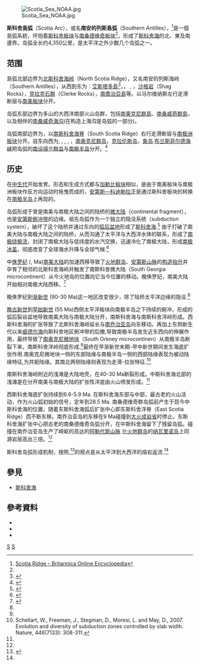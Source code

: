 [[File:Scotia_Sea_NOAA.jpg|thumb]]

'''斯科舍島弧'''（Scotia Arc），或名'''南安的列斯島弧'''（Southern Antilles），<ref>[http://www.britannica.com/eb/topic-529433/Scotia-Ridge Scotia Ridge – Britannica Online Encyclopedia]</ref>是一個島弧系統，环抱着[[斯科舍板块|斯科舍板块]]与[[南桑维奇板块|南桑德维奇板块]]<ref name="Barker-2001-fig1" />，形成了[[斯科舍海|斯科舍海]]的北、東及南邊界。岛弧全长约4,350公里，是太平洋之外少数几个岛弧之一。

==范围==
島弧北部边界为[[北斯科舍海岭|北斯科舍海岭]]（North Scotia Ridge），又名南安的列斯海岭（Southern Antilles），从西到东为：[[艾斯塔多島|艾斯塔多島]]<ref>{{Cite web |url=http://www.britannica.com/eb/article-9066345/Scotia-Arc |title=Scotia Arc – Britannica Online Encyclopedia |accessdate=2007-12-17 |archive-date=2007-12-24 |archive-url=https://web.archive.org/web/20071224052455/http://www.britannica.com/eb/article-9066345/Scotia-Arc |dead-url=no }}</ref>，{{tsl|en|Burdwood Bank|伯德伍德浅滩}}， {{tsl|en|Davis Bank|戴维斯浅滩}}, {{tsl|en|Aurora Bank|奥罗拉浅滩}}，[[沙格岩|沙格岩]]（Shag Rocks），[[克拉克石群|克拉克石群]]（Clerke Rocks），[[南喬治亞島|南喬治亞島]]等。以马尔维纳斯左行走滑断层与[[南美板块|南美板块]]分开。

岛弧东部边界为多山的大西洋南部火山岛群，包括[[南奧克尼群島|南奧克尼群島]]、[[南桑威奇群島|南桑威奇群島]]，以及相伴的[[南桑威奇海沟|南桑威奇海沟]](在构造上海沟是岛弧的一部分)。

岛弧南部边界为，以[[南斯科舍海脊|南斯科舍海脊]]（South Scotia Ridge）右行走滑断层与[[南极洲板块|南极洲板块]]分开。自东向西为{{tsl|en|Herdman Bank|赫德曼浅滩}}, {{tsl|en|Discovery Bank|发现浅滩}}, {{tsl|en|Bruce Bank|布鲁斯浅滩}}, {{tsl|en|Pirie Bank|皮里浅滩}}, {{tsl|en|Jane Bank|简氏浅滩}}，[[南奥克尼群岛|南奥克尼群岛]]，[[克拉伦斯岛|克拉伦斯岛]]，[[象岛|象岛]].[[布兰斯菲尔德海峡|布兰斯菲尔德海峡]]把岛弧的[[南设得兰群岛|南设得兰群岛]]与[[南极半岛|南极半岛]]分开。<ref name="Barker-2001-fig1">{{Harvnb|Barker|2001|loc=Fig. 1, p. 3}}</ref> 

==历史==
在[[中生代|中生代]]开始发育。形态和生成方式都与[[加勒比板块|加勒比板块]]相似，是由于南美板块与南极洲板块作反方向运动时拖曳而成的，[[安第斯山脉|安第斯—科迪勒拉]]正是通过斯科舍板块的转换在[[南极半岛|南极半岛]]上再现的。
 
岛弧形成于曾是南美与南极大陆之间的陆桥的[[微大陆|微大陆]]（continental fragment），也是[[安第斯俯冲带|安第斯俯冲带]]的边缘。祖先岛弧作为一个独立的隐没系统（subduction system），破坏了这个陆桥并通过东向的[[弧后盆地|弧后盆地]]形成了[[斯科舍海|斯科舍海]].<ref name="Barker-2001-intro">{{Harvnb|Barker|2001|loc=Introduction, pp. 2–4}}</ref>
由于打破了南美大陆与南极大陆之间的陆桥，从而沟通了太平洋与大西洋水体的联系，形成了[[南极绕极流|南极绕极流]]，封闭了南极大陆与低纬度的水汽交换，迅速冷化了南极大陆，形成[[南极冰盖|南极冰盖]]，彻底改变了全球海水升降与全球气候.<ref name="Dalziel-etal-2013-signif">{{Harvnb|Dalziel|Lawver|Norton|Gahagan|2013|loc=Global Significance, p. 782}}</ref>

中[[侏罗纪|侏罗纪]] ({{Ma|120|83}}, Ma)[[南美大陆|南美大陆]]的加速西移导致了[[火地群岛|火地群岛]]、[[安第斯山脉|安第斯山脉]]的[[构造抬升|构造抬升]]并孕育了相邻的北斯科舍海岭并触发了南斯科舍微大陆（South Georgia microcontinent）从今火地岛的位置向它当今位置的移动。晚侏罗纪，南美大陆开始相对南极大陆西移。<ref name="Dalziel-etal-2013-Dev">{{Harvnb|Dalziel|Lawver|Norton|Gahagan|2013|loc=Development of the Scotia Arc, pp. 776–780}}</ref>

晚侏罗纪到[[渐新世|渐新世]] (90-30 Ma)这一地区改变很少，除了陆桥太平洋边缘的{{tsl|en|Phoenix Plate|菲尼克斯板块}}隐没.<ref name="Dalziel-etal-2013-Dev" />

[[赞尼特期|晚古新世]]到[[伊普雷斯期|早始新世]] (55 Ma)西侧太平洋板块向南极半岛之下持续的俯冲，形成的弧后裂谷盆地导致南美大陆与南极大陆分开，南斯科舍海与南斯科舍洋岭形成。西斯科舍海的扩张导致了北斯科舍海岭延长与[[南乔治亚岛|南乔治亚岛]]向东移动。再加上东侧新生代以来[[威德尔海|威德尔海]]向斯科舍地区俯冲带的后撤,导致南极半岛发生近东西向的伸展作用，最终导致了[[南奥克尼微地块|南奥克尼微地块]]（South Orkney microcontinen）从南极半岛断裂下来，南斯科舍洋岭彻底形成.<ref name="Dalziel-etal-2013-Dev" />最终在早渐新世末期-早中新世期间发生海底扩张作用.南奥克尼微地块一侧的东部陆缘与南极半岛一侧的西部陆缘表现为被动陆缘特征,为共轭陆缘。其南北两侧陆缘则表现为走滑-拉张特征.<ref>Schellart, W., Freeman, J., Stegman, D., Moresi, L. and May, D., 2007. Evolution and diversity of subduction zones controlled by slab width. Nature, 446(7133): 308-311. </ref>

南斯科舍海岭附近的浅滩是大陆地壳，在40-30 Ma断裂形成。中斯科舍海北部的浅滩是在分开南美与南极大陆的扩张性洋底由火山喷发形成。<ref name="Dalziel-etal-2013-Dev" />

西斯科舍海底扩张持续到6.6-5.9 Ma. 在斯科舍海东部与中部，最古老的火山活动，作为火山弧初始的信号，定年到28.5 Ma. 南桑德维奇群岛弧前产生于现今中斯科舍海的位置，随着东斯科舍海弧后扩张中心即东斯科舍洋脊（East Scotia Ridge）而不断东移。南乔治亚岛的东移在9 Ma碰撞到{{tsl|en|Northeast Georgia Rise|东北乔治亚隆起}}[[大火成岩省|大火成岩省]]时停止。东斯科舍海扩张中心把古老的南桑德维奇岛弧分开，在中斯科舍海留下了残留岛弧。碰撞在南乔治亚岛生产了崎岖的高达{{Convert|3000|m|abbr=on}}的[[阿勒代斯山脉|阿勒代斯山脉]] 比[[火地群岛|火地群岛]]的[[纳瓦里诺岛|纳瓦里诺岛]]上同源岩层高出三倍。<ref name="Dalziel-etal-2013-Dev" />

斯科舍岛弧形成机制，按照{{Harvnb|Alvarez|1982}},<ref>{{Harvnb|Alvarez|1982|loc=The Caribbean and Drake Passage Regions, pp. 6700–6703; Fig. 2, p. X}}</ref>的观点是从太平洋到大西洋的熔岩返流.<ref name="Dalziel-etal-2013-signif" />


== 參見 ==
* [[斯科舍海|斯科舍海]]

== 參考資料 ==
{{reflist}}
{{Refbegin}}
* {{Cite journal | last = Alvarez | first = W. | title = Geological evidence for the geographical pattern of mantle return flow and the driving mechanism of plate tectonics | year = 1982 | journal = Journal of Geophysical Research | volume = 87 | issue = B8 | pages = 6697–6710 | url = http://eps.berkeley.edu/~platetec/57%20Undertow%20Global%20JGR%201982%20.pdf | accessdate = July 2015 | ref = harv | doi = 10.1029/jb087ib08p06697 | archive-date = 2016-03-04 | archive-url = https://web.archive.org/web/20160304223712/http://eps.berkeley.edu/~platetec/57%20Undertow%20Global%20JGR%201982%20.pdf | dead-url = no }}<!-- {{Harvnb|Alvarez|1982}} -->
* {{Cite journal
 | last = Barker | first = P. F.
 | title = Scotia Sea regional tectonic evolution: implications for mantle flow and palaeocirculation
 | year = 2001 | journal = Earth-Science Reviews | volume = 55 | pages = 1–39
 | url = http://www.rci.rutgers.edu/~jdwright/MarGeol/Barker.pdf | accessdate = July 2015
 | ref = harv | doi=10.1016/s0012-8252(01)00055-1}}<!-- {{Harvnb|Barker|2001}} -->
* {{Cite journal
 | last1 = Dalziel | first1 = I. W. D.
 | last2 = Lawver | first2 = L. A.
 | last3 = Norton | first3 = I. O.
 | last4 = Gahagan | first4 = L. M.
 | title = The Scotia Arc: Genesis, Evolution, Global Significance
 | year = 2013 | journal = Annual Review of Earth and Planetary Sciences | volume = 41 | pages = 767-793
 | url = http://www.annualreviews.org/doi/pdf/10.1146/annurev-earth-050212-124155 | accessdate = July 2015
 | doi = 10.1146/annurev-earth-050212-124155 | ref = harv}}<!-- {{Harvnb|Dalziel|Lawver|Norton|Gahagan|2013}} -->
{{Refend}}
[[Category:大西洋|S]]
[[Category:南冰洋|S]]
{{coord|57|30|S|40|00|W|scale:20000000|display=title}}